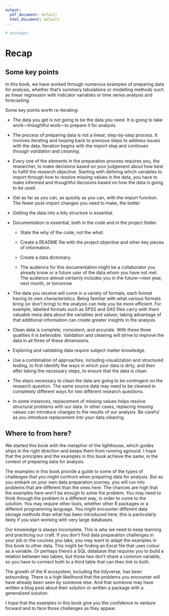 ```yaml
---
output:
  pdf_document: default
  html_document: default
---
```



<!-- 
This file by Martin Monkman is licensed under a Creative Commons Attribution 4.0 International License. 
-->



```r

# packages

```


# Recap {#recap}


## Some key points

In this book, we have worked through numerous examples of preparing data for analysis, whether that's summary tabulations or modelling methods such as linear regression with indicator variables or time series analysis and forecasting.


Some key points worth re-iterating:

* The data you get is not going to be the data you need. It is going to take work—thoughtful work—to prepare it for analysis.

* The process of preparing data is not a linear, step-by-step process. It involves iterating and looping back to previous steps to address issues with the data. Iteration begins with the _import_ step and continues through _validation_ and _cleaning_.

* Every one of the elements in the preparation process requires you, the researcher, to make decisions based on your judgement about how best to fulfill the research objective. Starting with defining which variables to import through how to resolve missing values in the data, you have to make informed and thoughtful decisions based on how the data is going to be used.

* Get as far as you can, as quickly as you can, with the import function. The fewer post-import changes you need to make, the better.

* Getting the data into a tidy structure is essential.


* Documentation is essential, both in the code and in the project folder. 

  - State the _why_ of the code, not the _what_.

  - Create a README file with the project objective and other key pieces of information.
  
  - Create a data dictionary.
  
  - The audience for this documentation might be a collaborator you already know or a future user of the data whom you have not met. The audience almost certainly includes you in the future—next year, next month, or tomorrow.


* The data you receive will come in a variety of formats, each format having its own characteristics. Being familiar with what various formats bring (or don't bring) to the analysis can help you be more efficient. For example, labelled formats such as SPSS and SAS files carry with them valuable meta data about the variables and values; taking advantage of that additional information can create greater insights in the analysis.


* Clean data is complete, consistent, and accurate. With these three qualities it is _believable_. Validation and cleaning will strive to improve the data in all three of these dimensions.


* Exploring and validating data require subject matter knowledge. 

* Use a combination of approaches, including visualization and structured testing, to first identify the ways in which your data is dirty, and then after taking the necessary steps, to ensure that the data is clean.

* The steps necessary to clean the data are going to be contingent on the research question. The same source data may need to be cleaned in completely different ways for two different research questions.

* In some instances, replacement of missing values helps resolve structural problems with our data. In other cases, replacing missing values can introduce changes to the results of our analysis. Be careful as you introduce replacement into your data cleaning.



## Where to from here?

We started this book with the metaphor of the lighthouse, which guides ships in the right direction and keeps them from running aground. I hope that the principles and the examples in this book achieve the same, in the context of preparing data for analysis.

The examples in this book provide a guide to some of the types of challenges that you might confront when preparing data for analysis. But as you embark on your own data preparation journey, you will run into problems that are different than the ones here. The chances are high that the examples here won't be enough to solve the problem. You may need to think through the problem in a different way, in order to come to the solution. You may require other tools, whether other R packages or a different programming language. You might encounter different data storage methods than what has been introduced here; this is particularly likely if you start working with very large databases.

Our knowledge is always incomplete. This is why we need to keep learning and practicing our craft. If you don't find data preparation challenges in your job or the courses you take, you may want to adapt the examples in this book to other data. This might be finding an Excel file that uses colour as a variable. Or perhaps there's a SQL database that requires you to build a relation between two tables, but those two don't share a common variable, so you have to connect both to a third table that can then link to both. 

The growth of the R ecosystem, including the tidyverse, has been astounding. There is a high likelihood that the problems you encounter will have already been seen by someone else. And that someone may have written a blog post about their solution or written a package with a generalized solution. 

I hope that the examples in this book give you the confidence to venture forward and to face those challenges as they appear.


